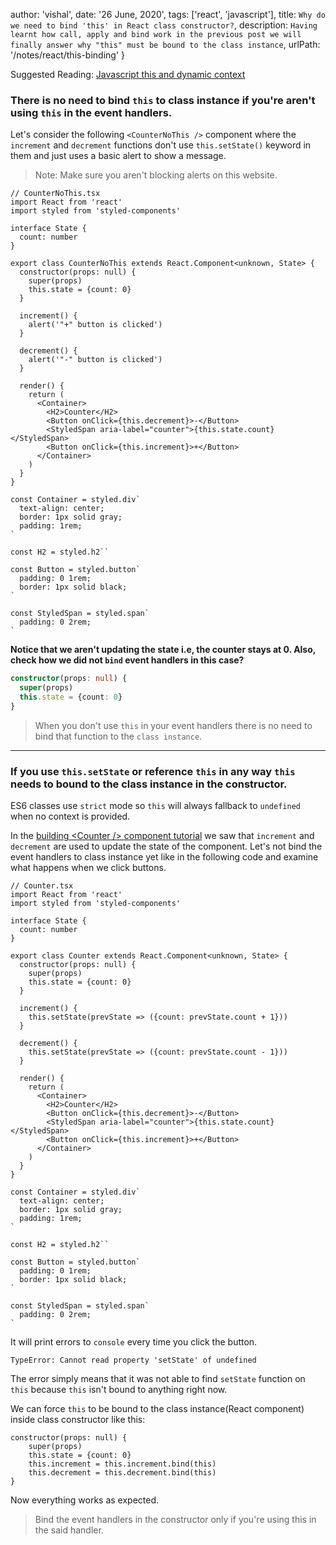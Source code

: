 
  author: 'vishal',
  date: '26 June, 2020',
  tags: ['react', 'javascript'],
  title: `Why do we need to bind 'this' in React class constructor?`,
  description: `Having learnt how call, apply and bind work in the previous post
  we will finally answer why "this" must be bound to the class instance`,
  urlPath: '/notes/react/this-binding'
}

Suggested Reading: [Javascript this and dynamic context](https://vishu.io/notes/javascript/this-binding)

### There is no need to bind `this` to class instance if you're aren't using `this` in the event handlers.

Let's consider the following `<CounterNoThis />` component where the `increment` 
and `decrement` functions don't use `this.setState()` keyword in them and just uses a basic 
alert to show a message. 

> Note: Make sure you aren't blocking alerts on this website.

```tsx
// CounterNoThis.tsx
import React from 'react'
import styled from 'styled-components'

interface State {
  count: number
}

export class CounterNoThis extends React.Component<unknown, State> {
  constructor(props: null) {
    super(props)
    this.state = {count: 0}
  }

  increment() {
    alert('"+" button is clicked')
  }

  decrement() {
    alert('"-" button is clicked')
  }

  render() {
    return (
      <Container>
        <H2>Counter</H2>
        <Button onClick={this.decrement}>-</Button>
        <StyledSpan aria-label="counter">{this.state.count}</StyledSpan>
        <Button onClick={this.increment}>+</Button>
      </Container>
    )
  }
}

const Container = styled.div`
  text-align: center;
  border: 1px solid gray;
  padding: 1rem;
`

const H2 = styled.h2``

const Button = styled.button`
  padding: 0 1rem;
  border: 1px solid black;
`

const StyledSpan = styled.span`
  padding: 0 2rem;
`
```


<CounterNoThis />

**Notice that we aren't updating the state i.e, the counter stays at 0. Also, check how we did not `bind` event handlers in this case?**

```ts
constructor(props: null) {
  super(props)
  this.state = {count: 0}
}
```

> When you don't use `this` in your event handlers there is no need to bind that
function to the `class instance`.


***


### If you use `this.setState` or reference `this` in any way `this` needs to bound to the class instance in the constructor.

ES6 classes use `strict` mode so `this` will always fallback to `undefined` when no context is provided.

In the [building &lt;Counter /&gt; component tutorial](https://vishu.io/notes/react/counter-tutorial)
we saw that `increment` and `decrement` are used to update the state of the component. Let's not bind
the event handlers to class instance yet like in the following code and examine what happens when
we click buttons.

```tsx
// Counter.tsx
import React from 'react'
import styled from 'styled-components'

interface State {
  count: number
}

export class Counter extends React.Component<unknown, State> {
  constructor(props: null) {
    super(props)
    this.state = {count: 0}
  }

  increment() {
    this.setState(prevState => ({count: prevState.count + 1}))
  }

  decrement() {
    this.setState(prevState => ({count: prevState.count - 1}))
  }

  render() {
    return (
      <Container>
        <H2>Counter</H2>
        <Button onClick={this.decrement}>-</Button>
        <StyledSpan aria-label="counter">{this.state.count}</StyledSpan>
        <Button onClick={this.increment}>+</Button>
      </Container>
    )
  }
}

const Container = styled.div`
  text-align: center;
  border: 1px solid gray;
  padding: 1rem;
`

const H2 = styled.h2``

const Button = styled.button`
  padding: 0 1rem;
  border: 1px solid black;
`

const StyledSpan = styled.span`
  padding: 0 2rem;
`
```

It will print errors to `console` every time you click the button.

```
TypeError: Cannot read property 'setState' of undefined
```

The error simply means that it was not able to find `setState` function on `this`
because `this` isn't bound to anything right now.

We can force `this` to be bound to the class instance(React component) inside class constructor like this: 

```tsx
constructor(props: null) {
    super(props)
    this.state = {count: 0}
    this.increment = this.increment.bind(this)
    this.decrement = this.decrement.bind(this)
}
```

<Counter />

Now everything works as expected.

> Bind the event handlers in the constructor only if you're using this in the said
handler.